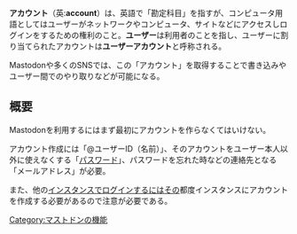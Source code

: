 {{Infobox word
| Name = アカウント
| Hinshi = 名詞
| Hatsu = none
}}'''アカウント'''（英:'''account'''）は、英語で「勘定科目」を指すが、コンピュータ用語としてはユーザーがネットワークやコンピュータ、サイトなどにアクセスしログインをするための権利のこと。'''ユーザー'''は利用者のことを指し、ユーザーに割り当てられたアカウントは'''ユーザーアカウント'''と呼称される。

Mastodonや多くのSNSでは、この「アカウント」を取得することで書き込みやユーザー間でのやり取りなどが可能になる。

== 概要 ==
Mastodonを利用するにはまず最初にアカウントを作らなくてはいけない。

アカウント作成には「@ユーザーID（名前）」、そのアカウントをユーザー本人以外に使えなくする「[[パスワード]]」、パスワードを忘れた時などの連絡先となる「メールアドレス」が必要。

また、他の[[インスタンス]]でログインするにはその都度インスタンスにアカウントを作成する必要があるので注意が必要である。

{{DEFAULTSORT:あかうんと}}
[[Category:マストドンの機能]]